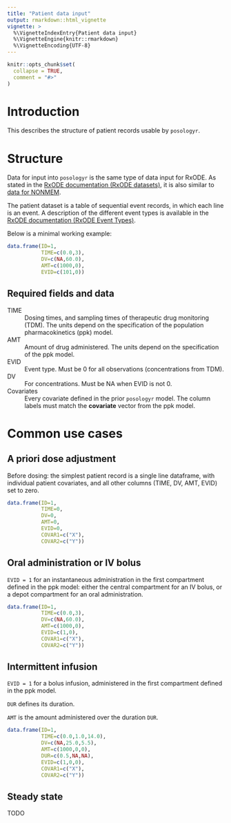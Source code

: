 ```yaml
---
title: "Patient data input"
output: rmarkdown::html_vignette
vignette: >
  %\VignetteIndexEntry{Patient data input}
  %\VignetteEngine{knitr::rmarkdown}
  %\VignetteEncoding{UTF-8}
---
```


```r
knitr::opts_chunk$set(
  collapse = TRUE,
  comment = "#>"
)
```

# Introduction
This describes the structure of patient records usable by `posologyr`.

# Structure
Data for input into `posologyr` is the same type of data input for RxODE. As stated in the [RxODE documentation (RxODE datasets)](https://nlmixrdevelopment.github.io/RxODE/articles/RxODE-datasets.html), it is also similar to [data for NONMEM](https://doi.org/10.1002/psp4.12404).

The patient dataset is a table of sequential event records, in which each line is an event. A description of the different event types is available in the [RxODE documentation (RxODE Event Types)](https://nlmixrdevelopment.github.io/RxODE/articles/RxODE-event-types.html).

Below is a minimal working example:

```r
data.frame(ID=1,
           TIME=c(0.0,3),
           DV=c(NA,60.0),
           AMT=c(1000,0),
           EVID=c(101,0))
```

## Required fields and data

TIME
: Dosing times, and sampling times of therapeutic drug monitoring (TDM). The units depend on the specification of the population pharmacokinetics (ppk) model.

AMT
: Amount of drug administered. The units depend on the specification of the ppk model.

EVID
: Event type. Must be 0 for all observations (concentrations from TDM).

DV 
: For concentrations. Must be NA when EVID is not 0.

Covariates
: Every covariate defined in the prior `posologyr` model. The column labels must match the **covariate** vector from the ppk model.

# Common use cases
## A priori dose adjustment
Before dosing: the simplest patient record is a single line dataframe, with individual patient covariates, and all other columns (TIME, DV, AMT, EVID) set to zero.

```r
data.frame(ID=1,
           TIME=0,
           DV=0,
           AMT=0,
           EVID=0,
           COVAR1=c("X"),
           COVAR2=c("Y"))
```

## Oral administration or IV bolus
`EVID = 1` for an instantaneous administration in the first compartment defined in the ppk model: either the central compartment for an IV bolus, or a depot compartment for an oral administration.

```r
data.frame(ID=1,
           TIME=c(0.0,3),
           DV=c(NA,60.0),
           AMT=c(1000,0),
           EVID=c(1,0),
           COVAR1=c("X"),
           COVAR2=c("Y"))
```

## Intermittent infusion
`EVID = 1` for a bolus infusion, administered in the first compartment defined in the ppk model.

`DUR` defines its duration.

`AMT` is the amount administered over the duration `DUR`.

```r
data.frame(ID=1,
           TIME=c(0.0,1.0,14.0),
           DV=c(NA,25.0,5.5),
           AMT=c(1000,0,0),
           DUR=c(0.5,NA,NA),
           EVID=c(1,0,0),
           COVAR1=c("X"),
           COVAR2=c("Y"))
```

## Steady state
TODO
